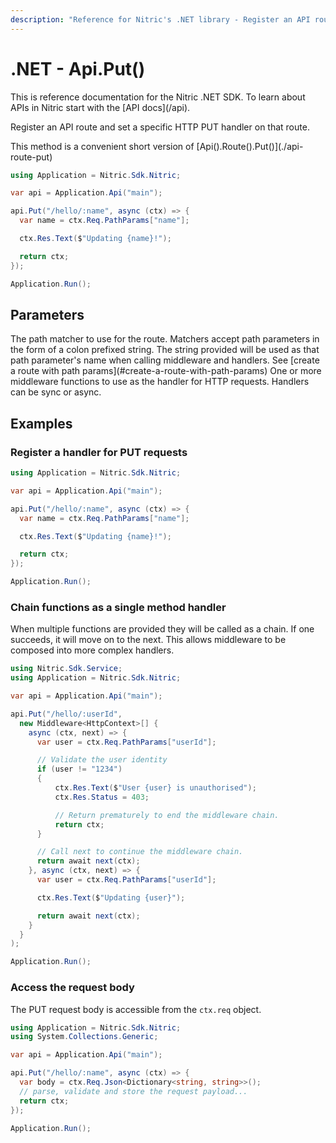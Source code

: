 ```yaml
---
description: "Reference for Nitric's .NET library - Register an API route and set a specific HTTP PUT handler on that route."
---
```


# .NET - Api.Put()

<Note>
  This is reference documentation for the Nitric .NET SDK. To learn about APIs
  in Nitric start with the [API docs](/api).
</Note>

Register an API route and set a specific HTTP PUT handler on that route.

<Note>
  This method is a convenient short version of
  [Api().Route().Put()](./api-route-put)
</Note>

```csharp
using Application = Nitric.Sdk.Nitric;

var api = Application.Api("main");

api.Put("/hello/:name", async (ctx) => {
  var name = ctx.Req.PathParams["name"];

  ctx.Res.Text($"Updating {name}!");

  return ctx;
});

Application.Run();
```

## Parameters

<Properties>
  <Property name="match" type="string" required>
    The path matcher to use for the route. Matchers accept path parameters in
    the form of a colon prefixed string. The string provided will be used as
    that path parameter's name when calling middleware and handlers. See [create
    a route with path params](#create-a-route-with-path-params)
  </Property>
  <Property
    name="...middleware"
    type="Middleware&lt;HttpContext&gt; or Func&lt;HttpContext, HttpContext&gt;"
    required
  >
    One or more middleware functions to use as the handler for HTTP requests.
    Handlers can be sync or async.
  </Property>
</Properties>

## Examples

### Register a handler for PUT requests

```csharp
using Application = Nitric.Sdk.Nitric;

var api = Application.Api("main");

api.Put("/hello/:name", async (ctx) => {
  var name = ctx.Req.PathParams["name"];

  ctx.Res.Text($"Updating {name}!");

  return ctx;
});

Application.Run();
```

### Chain functions as a single method handler

When multiple functions are provided they will be called as a chain. If one succeeds, it will move on to the next. This allows middleware to be composed into more complex handlers.

```csharp
using Nitric.Sdk.Service;
using Application = Nitric.Sdk.Nitric;

var api = Application.Api("main");

api.Put("/hello/:userId",
  new Middleware<HttpContext>[] {
    async (ctx, next) => {
      var user = ctx.Req.PathParams["userId"];

      // Validate the user identity
      if (user != "1234")
      {
          ctx.Res.Text($"User {user} is unauthorised");
          ctx.Res.Status = 403;

          // Return prematurely to end the middleware chain.
          return ctx;
      }

      // Call next to continue the middleware chain.
      return await next(ctx);
    }, async (ctx, next) => {
      var user = ctx.Req.PathParams["userId"];

      ctx.Res.Text($"Updating {user}");

      return await next(ctx);
    }
  }
);

Application.Run();
```

### Access the request body

The PUT request body is accessible from the `ctx.req` object.

```csharp
using Application = Nitric.Sdk.Nitric;
using System.Collections.Generic;

var api = Application.Api("main");

api.Put("/hello/:name", async (ctx) => {
  var body = ctx.Req.Json<Dictionary<string, string>>();
  // parse, validate and store the request payload...
  return ctx;
});

Application.Run();
```

